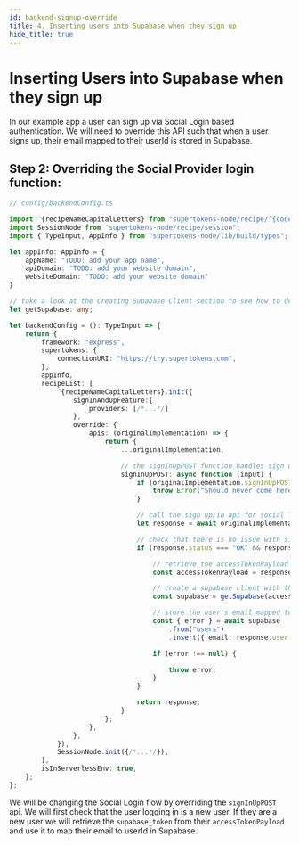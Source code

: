 ```yaml
---
id: backend-signup-override
title: 4. Inserting users into Supabase when they sign up
hide_title: true
---
```


# Inserting Users into Supabase when they sign up

In our example app a user can sign up via Social Login based authentication. We will need to override this API such that when a user signs up, their email mapped to their userId is stored in Supabase.

## Step 2: Overriding the Social Provider login function:

```ts
// config/backendConfig.ts

import ^{recipeNameCapitalLetters} from "supertokens-node/recipe/^{codeImportRecipeName}";
import SessionNode from "supertokens-node/recipe/session";
import { TypeInput, AppInfo } from "supertokens-node/lib/build/types";

let appInfo: AppInfo = {
    appName: "TODO: add your app name",
    apiDomain: "TODO: add your website domain",
    websiteDomain: "TODO: add your website domain"
}

// take a look at the Creating Supabase Client section to see how to define getSupabase
let getSupabase: any;

let backendConfig = (): TypeInput => {
    return {
        framework: "express",
        supertokens: {
            connectionURI: "https://try.supertokens.com",
        },
        appInfo,
        recipeList: [
            ^{recipeNameCapitalLetters}.init({
                signInAndUpFeature:{
                    providers: [/*...*/]
                },
                override: {
                    apis: (originalImplementation) => {
                        return {
                            ...originalImplementation,

                            // the signInUpPOST function handles sign up/in via Social login
                            signInUpPOST: async function (input) {
                                if (originalImplementation.signInUpPOST === undefined) {
                                    throw Error("Should never come here");
                                }

                                // call the sign up/in api for social login
                                let response = await originalImplementation.signInUpPOST(input);

                                // check that there is no issue with sign up and that a new user is created
                                if (response.status === "OK" && response.createdNewUser) {

                                    // retrieve the accessTokenPayload from the user's session
                                    const accessTokenPayload = response.session.getAccessTokenPayload();

                                    // create a supabase client with the supabase_token from the accessTokenPayload
                                    const supabase = getSupabase(accessTokenPayload.supabase_token);

                                    // store the user's email mapped to their userId in Supabase
                                    const { error } = await supabase
                                        .from("users")
                                        .insert({ email: response.user.email, user_id: response.user.id });

                                    if (error !== null) {

                                        throw error;
                                    }
                                }

                                return response;
                            }
                        };
                    },
                },
            }),
            SessionNode.init({/*...*/}),
        ],
        isInServerlessEnv: true,
    };
};
```

We will be changing the Social Login flow by overriding the `signInUpPOST` api. We will first check that the user logging in is a new user. If they are a new user we will retrieve the `supabase_token` from their `accessTokenPayload` and use it to map their email to userId in Supabase.

